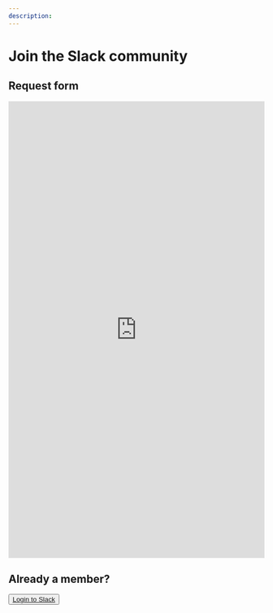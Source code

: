 ```yaml
---
description:
---
```


# Join the Slack community


## Request form
<iframe class="airtable-embed" src="https://lamatic.typeform.com/slack" frameborder="0" onmousewheel="" width="100%" height="900px"></iframe>

## Already a member?
<Button asChild className="mt-3" variant="cta">
  <a
    href="https://lamatic.slack.com/"
    target="_blank"
    rel="noopener"
  >
    Login to Slack
  </a>
</Button>

